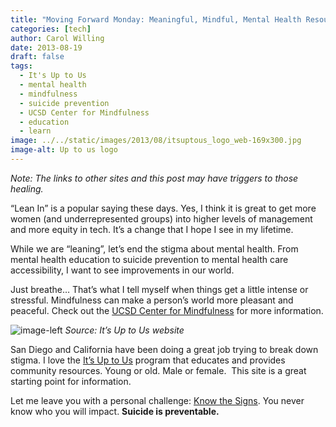 ```yaml
---
title: "Moving Forward Monday: Meaningful, Mindful, Mental Health Resources"
categories: [tech]
author: Carol Willing
date: 2013-08-19
draft: false
tags:
  - It's Up to Us
  - mental health
  - mindfulness
  - suicide prevention
  - UCSD Center for Mindfulness
  - education
  - learn
image: ../../static/images/2013/08/itsuptous_logo_web-169x300.jpg
image-alt: Up to us logo
---
```


_Note: The links to other sites and this post may have triggers to those healing._

"Lean In" is a popular saying these days. Yes, I think it is great to get more
women (and underrepresented groups) into higher levels of management and more
equity in tech. It's a change that I hope I see in my lifetime.

<!-- more -->

While we are "leaning", let's end the stigma about mental health. From mental
health education to suicide prevention to mental health care accessibility, I
want to see improvements in our world.

Just breathe... That's what I tell myself when things get a little intense or
stressful. Mindfulness can make a person's world more pleasant and peaceful.
Check out the [UCSD Center for Mindfulness](https://cih.ucsd.edu/mindfulness)
for more information.

![image-left](../../static/images/2013/08/itsuptous_logo_web-169x300.jpg)
_Source: It's Up to Us website_

San Diego and California have been doing a great job trying to break down
stigma. I love the [It's Up to Us](https://up2sd.org) program that
educates and provides community resources. Young or old. Male or female.  This
site is a great starting point for information.

Let me leave you with a personal challenge: [Know the
Signs](https://up2sd.org). You never know who you will
impact. **Suicide is preventable.**
